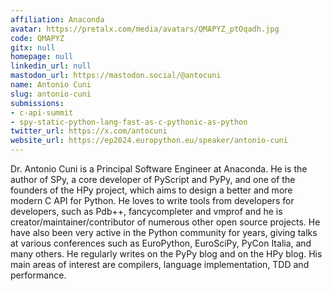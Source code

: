 ```yaml
---
affiliation: Anaconda
avatar: https://pretalx.com/media/avatars/QMAPYZ_ptOqadh.jpg
code: QMAPYZ
gitx: null
homepage: null
linkedin_url: null
mastodon_url: https://mastodon.social/@antocuni
name: Antonio Cuni
slug: antonio-cuni
submissions:
- c-api-summit
- spy-static-python-lang-fast-as-c-pythonic-as-python
twitter_url: https://x.com/antocuni
website_url: https://ep2024.europython.eu/speaker/antonio-cuni
---
```


Dr. Antonio Cuni is a Principal Software Engineer at Anaconda. He is the author of SPy, a core developer of PyScript and PyPy, and one of the founders of the HPy project, which aims to design a better and more modern C API for Python. He loves to write tools from developers for developers, such as Pdb++, fancycompleter and vmprof and he is creator/maintainer/contributor of numerous other open source projects. He have also been very active in the Python community for years, giving talks at various conferences such as EuroPython, EuroSciPy, PyCon Italia, and many others. He regularly writes on the PyPy blog and on the HPy blog. His main areas of interest are compilers, language implementation, TDD and performance.
